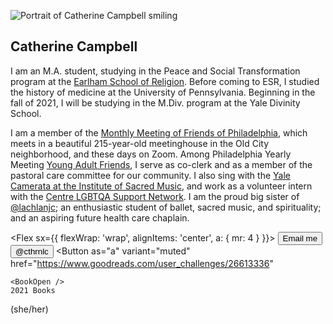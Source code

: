 

<Image
  alt="Portrait of Catherine Campbell smiling"
  src="/portrait.jpg"
  width={1024}
  height={1536}
  layout="responsive"
  priority
/>

<article>

# Catherine Campbell

I am an M.A. student, studying in the Peace and Social Transformation program at the [Earlham School of Religion](https://esr.earlham.edu). Before coming to ESR, I studied the history of medicine at the University of Pennsylvania. Beginning in the fall of 2021, I will be studying in the M.Div. program at the Yale Divinity School.

I am a member of the [Monthly Meeting of Friends of Philadelphia](https://www.fgcquaker.org/cloud/monthly-meeting-friends-philadelphia-arch-street-quakers), which meets in a beautiful 215-year-old meetinghouse in the Old City neighborhood, and these days on Zoom. Among Philadelphia Yearly Meeting [Young Adult Friends](https://www.pym.org/young-adult-friends/), I serve as co-clerk and as a member of the pastoral care committee for our community. I also sing with the [Yale Camerata at the Institute of Sacred Music](https://www.youtube.com/user/yaleismtv), and work as a volunteer intern with the [Centre LGBTQA Support Network](http://centrelgbtqa.org). I am the proud big sister of [@lachlanjc](https://lachlanjc.com); an enthusiastic student of ballet, sacred music, and spirituality; and an aspiring future health care chaplain.

<Flex sx={{ flexWrap: 'wrap', alignItems: 'center', a: { mr: 4 } }}>
  <Button as="a" variant="muted" href="mailto:catherine.campbell617@gmail.com">
    <Mail />
    Email me
  </Button>
  <Button as="a" variant="muted" href="https://twitter.com/cthrnlc">
    <Twitter />
    @cthrnlc
  </Button>
  <Button
    as="a"
    variant="muted"
    href="https://www.goodreads.com/user_challenges/26613336"
  >
    <BookOpen />
    2021 Books
  </Button>
  (she/her)
</Flex>

</article>
